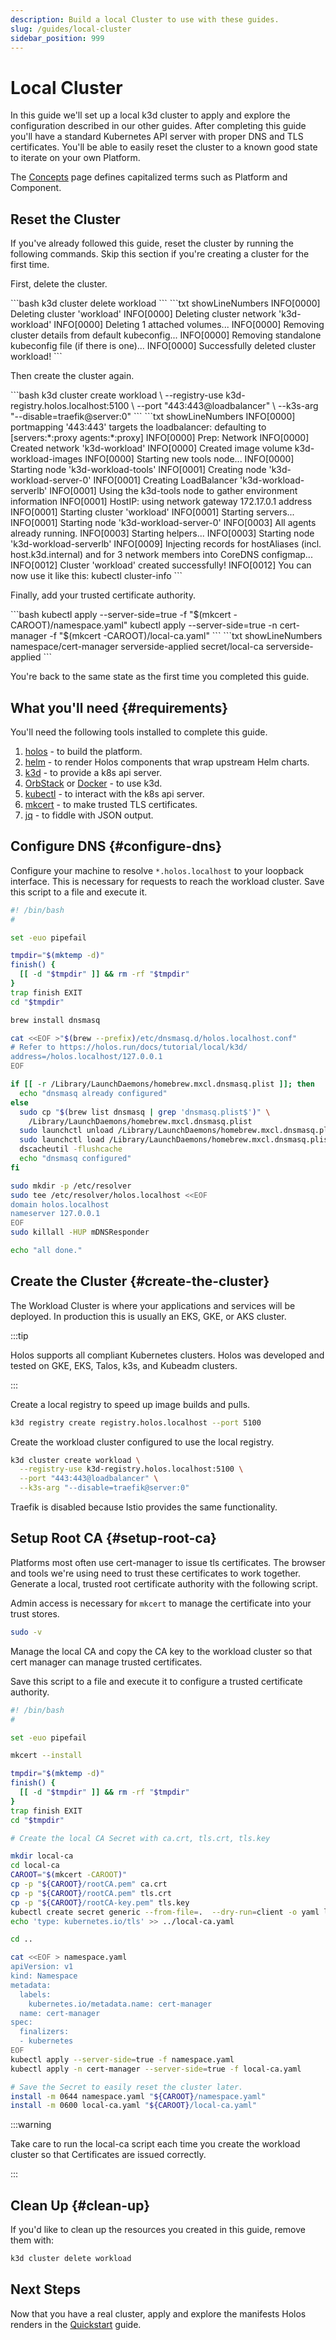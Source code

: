```yaml
---
description: Build a local Cluster to use with these guides.
slug: /guides/local-cluster
sidebar_position: 999
---
```



# Local Cluster

In this guide we'll set up a local k3d cluster to apply and explore the
configuration described in our other guides.  After completing this guide you'll
have a standard Kubernetes API server with proper DNS and TLS certificates.
You'll be able to easily reset the cluster to a known good state to iterate on
your own Platform.

The [Concepts](/docs/concepts) page defines capitalized terms such as Platform
and Component.

## Reset the Cluster

If you've already followed this guide, reset the cluster by running the
following commands.  Skip this section if you're creating a cluster for the
first time.

First, delete the cluster.

<Tabs groupId="k3d-cluster-delete">
  <TabItem value="command" label="Command">
```bash
k3d cluster delete workload
```
  </TabItem>
  <TabItem value="output" label="Output">
```txt showLineNumbers
INFO[0000] Deleting cluster 'workload'
INFO[0000] Deleting cluster network 'k3d-workload'
INFO[0000] Deleting 1 attached volumes...
INFO[0000] Removing cluster details from default kubeconfig...
INFO[0000] Removing standalone kubeconfig file (if there is one)...
INFO[0000] Successfully deleted cluster workload!
```
  </TabItem>
</Tabs>

Then create the cluster again.

<Tabs groupId="k3d-cluster-create">
  <TabItem value="command" label="Command">
```bash
k3d cluster create workload \
  --registry-use k3d-registry.holos.localhost:5100 \
  --port "443:443@loadbalancer" \
  --k3s-arg "--disable=traefik@server:0"
```
  </TabItem>
  <TabItem value="output" label="Output">
```txt showLineNumbers
INFO[0000] portmapping '443:443' targets the loadbalancer: defaulting to [servers:*:proxy agents:*:proxy]
INFO[0000] Prep: Network
INFO[0000] Created network 'k3d-workload'
INFO[0000] Created image volume k3d-workload-images
INFO[0000] Starting new tools node...
INFO[0000] Starting node 'k3d-workload-tools'
INFO[0001] Creating node 'k3d-workload-server-0'
INFO[0001] Creating LoadBalancer 'k3d-workload-serverlb'
INFO[0001] Using the k3d-tools node to gather environment information
INFO[0001] HostIP: using network gateway 172.17.0.1 address
INFO[0001] Starting cluster 'workload'
INFO[0001] Starting servers...
INFO[0001] Starting node 'k3d-workload-server-0'
INFO[0003] All agents already running.
INFO[0003] Starting helpers...
INFO[0003] Starting node 'k3d-workload-serverlb'
INFO[0009] Injecting records for hostAliases (incl. host.k3d.internal) and for 3 network members into CoreDNS configmap...
INFO[0012] Cluster 'workload' created successfully!
INFO[0012] You can now use it like this:
kubectl cluster-info
```
  </TabItem>
</Tabs>

Finally, add your trusted certificate authority.

<Tabs groupId="apply-local-ca">
  <TabItem value="command" label="Command">
```bash
kubectl apply --server-side=true -f "$(mkcert -CAROOT)/namespace.yaml"
kubectl apply --server-side=true -n cert-manager -f "$(mkcert -CAROOT)/local-ca.yaml"
```
  </TabItem>
  <TabItem value="output" label="Output">
```txt showLineNumbers
namespace/cert-manager serverside-applied
secret/local-ca serverside-applied
```
  </TabItem>
</Tabs>

You're back to the same state as the first time you completed this guide.

## What you'll need {#requirements}

You'll need the following tools installed to complete this guide.

1. [holos](/docs/install) - to build the platform.
2. [helm](https://helm.sh/docs/intro/install/) - to render Holos components that wrap upstream Helm charts.
3. [k3d](https://k3d.io/#installation) - to provide a k8s api server.
4. [OrbStack](https://docs.orbstack.dev/install) or [Docker](https://docs.docker.com/get-docker/) - to use k3d.
5. [kubectl](https://kubernetes.io/docs/tasks/tools/) - to interact with the k8s api server.
6. [mkcert](https://github.com/FiloSottile/mkcert?tab=readme-ov-file#installation) - to make trusted TLS certificates.
7. [jq](https://jqlang.github.io/jq/download/) - to fiddle with JSON output.

## Configure DNS {#configure-dns}

Configure your machine to resolve `*.holos.localhost` to your loopback
interface.  This is necessary for requests to reach the workload cluster.  Save
this script to a file and execute it.

```bash showLineNumbers
#! /bin/bash
#

set -euo pipefail

tmpdir="$(mktemp -d)"
finish() {
  [[ -d "$tmpdir" ]] && rm -rf "$tmpdir"
}
trap finish EXIT
cd "$tmpdir"

brew install dnsmasq

cat <<EOF >"$(brew --prefix)/etc/dnsmasq.d/holos.localhost.conf"
# Refer to https://holos.run/docs/tutorial/local/k3d/
address=/holos.localhost/127.0.0.1
EOF

if [[ -r /Library/LaunchDaemons/homebrew.mxcl.dnsmasq.plist ]]; then
  echo "dnsmasq already configured"
else
  sudo cp "$(brew list dnsmasq | grep 'dnsmasq.plist$')" \
    /Library/LaunchDaemons/homebrew.mxcl.dnsmasq.plist
  sudo launchctl unload /Library/LaunchDaemons/homebrew.mxcl.dnsmasq.plist
  sudo launchctl load /Library/LaunchDaemons/homebrew.mxcl.dnsmasq.plist
  dscacheutil -flushcache
  echo "dnsmasq configured"
fi

sudo mkdir -p /etc/resolver
sudo tee /etc/resolver/holos.localhost <<EOF
domain holos.localhost
nameserver 127.0.0.1
EOF
sudo killall -HUP mDNSResponder

echo "all done."
```

## Create the Cluster {#create-the-cluster}

The Workload Cluster is where your applications and services will be deployed.
In production this is usually an EKS, GKE, or AKS cluster.

:::tip

Holos supports all compliant Kubernetes clusters. Holos was developed and tested
on GKE, EKS, Talos, k3s, and Kubeadm clusters.

:::

Create a local registry to speed up image builds and pulls.

```bash
k3d registry create registry.holos.localhost --port 5100
```

Create the workload cluster configured to use the local registry.

```bash
k3d cluster create workload \
  --registry-use k3d-registry.holos.localhost:5100 \
  --port "443:443@loadbalancer" \
  --k3s-arg "--disable=traefik@server:0"
```

Traefik is disabled because Istio provides the same functionality.

## Setup Root CA {#setup-root-ca}

Platforms most often use cert-manager to issue tls certificates.  The browser
and tools we're using need to trust these certificates to work together.
Generate a local, trusted root certificate authority with the following script.

Admin access is necessary for `mkcert` to manage the certificate into your trust
stores.

```bash
sudo -v
```

Manage the local CA and copy the CA key to the workload cluster so that cert
manager can manage trusted certificates.

Save this script to a file and execute it to configure a trusted certificate
authority.

```bash showLineNumbers
#! /bin/bash
#

set -euo pipefail

mkcert --install

tmpdir="$(mktemp -d)"
finish() {
  [[ -d "$tmpdir" ]] && rm -rf "$tmpdir"
}
trap finish EXIT
cd "$tmpdir"

# Create the local CA Secret with ca.crt, tls.crt, tls.key

mkdir local-ca
cd local-ca
CAROOT="$(mkcert -CAROOT)"
cp -p "${CAROOT}/rootCA.pem" ca.crt
cp -p "${CAROOT}/rootCA.pem" tls.crt
cp -p "${CAROOT}/rootCA-key.pem" tls.key
kubectl create secret generic --from-file=.  --dry-run=client -o yaml local-ca > ../local-ca.yaml
echo 'type: kubernetes.io/tls' >> ../local-ca.yaml

cd ..

cat <<EOF > namespace.yaml
apiVersion: v1
kind: Namespace
metadata:
  labels:
    kubernetes.io/metadata.name: cert-manager
  name: cert-manager
spec:
  finalizers:
  - kubernetes
EOF
kubectl apply --server-side=true -f namespace.yaml
kubectl apply -n cert-manager --server-side=true -f local-ca.yaml

# Save the Secret to easily reset the cluster later.
install -m 0644 namespace.yaml "${CAROOT}/namespace.yaml"
install -m 0600 local-ca.yaml "${CAROOT}/local-ca.yaml"
```

:::warning

Take care to run the local-ca script each time you create the workload cluster
so that Certificates are issued correctly.

:::

## Clean Up {#clean-up}

If you'd like to clean up the resources you created in this guide, remove them
with:

```bash
k3d cluster delete workload
```

## Next Steps

Now that you have a real cluster, apply and explore the manifests Holos renders
in the [Quickstart](/docs/quickstart) guide.
